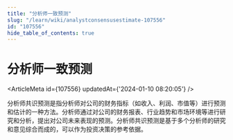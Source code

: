 ```yaml
---
title: "分析师一致预测"
slug: "/learn/wiki/analystconsensusestimate-107556"
id: "107556"
hide_table_of_contents: true
---
```



# 分析师一致预测

<ArticleMeta id={107556} updatedAt={'2024-01-10 08:20:05'} />
<div className='border-solid border-b border-t-0 my-4 border-[var(--ifm-color-gray-300)]' />

分析师共识预测是指分析师对公司的财务指标（如收入、利润、市值等）进行预测和估计的一种方法。分析师通过对公司的财务报表、行业趋势和市场环境等进行研究和分析，提出对公司未来表现的预测。分析师共识预测是基于多个分析师的研究和意见综合而成的，可以作为投资决策的参考依据。
